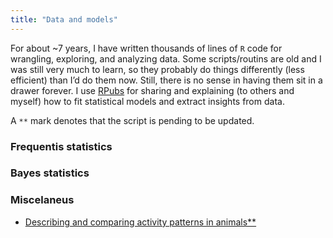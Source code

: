 ```yaml
---
title: "Data and models"
---
```


For about ~7 years, I have written thousands of lines of `R` code for wrangling, exploring, and analyzing data. Some scripts/routins are old and I was still very much to learn, so they probably do things differently (less efficient) than I'd do them now. Still, there is no sense in having them sit in a drawer forever. I use [RPubs](https://rpubs.com) for sharing and explaining (to others and myself) how to fit statistical models and extract insights from data. 

A `**` mark denotes that the script is pending to be updated.

### Frequentis statistics

### Bayes statistics

### Miscelaneus 

-   [Describing and comparing activity patterns in animals**](https://rpubs.com/andresfeli/1099783)
